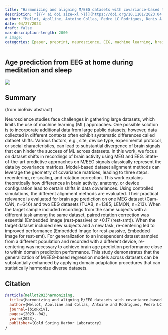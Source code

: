 ```yaml
---
title: "Harmonizing and aligning M/EEG datasets with covariance-based techniques to enhance predictive regression modeling"
description: "[{{< ai doi size=xl >}}](https://doi.org/10.1101/2023.04.27.538550) [{{< bi file-pdf size=1.5em >}}](https://www.biorxiv.org/content/10.1101/2023.04.27.538550.full.pdf)"
author: "Mellot, Apolline, Antoine Collas, Pedro LC Rodrigues, Denis A. Engemann, and Alexandre Gramfort"
date: 04/27/2023
draft: false
max-description-length: 2000
# image: 
categories: [paper, preprint, neuroscience, EEG, machine learning, brain age, domain adaptation]
---
```


## Age prediction from EEG at home during meditation and sleep

![](../mellot_harmonizing_2023)

## Summary

(from bioRxiv abstract)

Neuroscience studies face challenges in gathering large datasets, which limits the use of machine learning (ML) approaches. One possible solution is to incorporate additional data from large public datasets; however, data collected in different contexts often exhibit systematic differences called dataset shifts. Various factors, e.g., site, device type, experimental protocol, or social characteristics, can lead to substantial divergence of brain signals that can hinder the success of ML across datasets. In this work, we focus on dataset shifts in recordings of brain activity using MEG and EEG. State-of-the-art predictive approaches on M/EEG signals classically represent the data by covariance matrices. Model-based dataset alignment methods can leverage the geometry of covariance matrices, leading to three steps: recentering, re-scaling, and rotation correction. This work explains theoretically how differences in brain activity, anatomy, or device configuration lead to certain shifts in data covariances. Using controlled simulations, the different alignment methods are evaluated. Their practical relevance is evaluated for brain age prediction on one MEG dataset (Cam-CAN, n=646) and two EEG datasets (TUAB, n=1385; LEMON, n=213). When the target sample included recordings from the same subjects with a different task among the same dataset, paired rotation correction was essential (Embedded Image (rest-passive) or +0.17 (rest-smt)). When the target dataset included new subjects and a new task, re-centering led to improved performance (Embedded Image for rest-passive, Embedded Image for rest-smt). For generalization to an independent dataset sampled from a different population and recorded with a different device, re-centering was necessary to achieve brain age prediction performance close to within domain prediction performance. This study demonstrates that the generalization of M/EEG-based regression models across datasets can be substantially enhanced by applying domain adaptation procedures that can statistically harmonize diverse datasets.

## Citation

```bibtex
@article{mellot2023harmonizing,
  title={Harmonizing and aligning M/EEG datasets with covariance-based techniques to enhance predictive regression modeling},
  author={Mellot, Apolline and Collas, Antoine and Rodrigues, Pedro LC and Engemann, Denis A and Gramfort, Alexandre},
  journal={bioRxiv},
  pages={2023--04},
  year={2023},
  publisher={Cold Spring Harbor Laboratory}
}
```